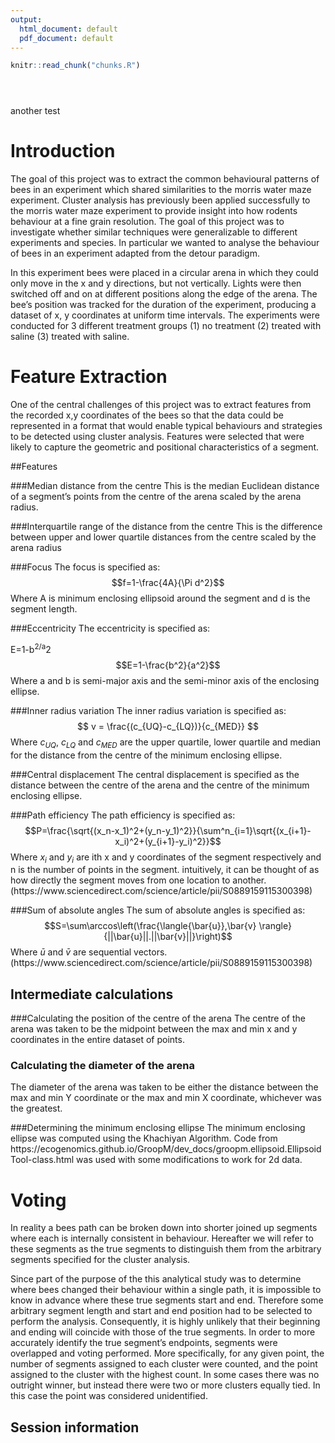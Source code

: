 ```yaml
---
output:
  html_document: default
  pdf_document: default
---
```



<!-- The file analysis/chunks.R contains chunks that define default settings
shared across the workflowr files. -->
```r
knitr::read_chunk("chunks.R")
```

<!-- Update knitr chunk options -->
```r
```

<!-- Insert the date the file was last updated -->
```r
```

<!-- Insert the code version (Git commit SHA1) if Git repository exists and R
 package git2r is installed -->
```r
```

<!-- Add your analysis here -->

another test

# Introduction

The goal of this project was to extract the common behavioural patterns of bees in an experiment which shared similarities to the morris water maze experiment. Cluster analysis has previously been applied successfully to the morris water maze experiment to provide insight into how rodents behaviour at a fine grain resolution. The goal of this project was to investigate whether similar techniques were generalizable to different experiments and  species. In particular we wanted to analyse the behaviour of bees in an experiment adapted from the detour paradigm.

In this experiment bees were placed in a circular arena in which they could only move in the x and y directions, but not vertically. Lights were then switched off and on at different positions along the edge of the arena. The bee's position was tracked for the duration of the experiment, producing a dataset of x, y coordinates at uniform time intervals. The experiments were conducted for 3 different treatment groups (1) no treatment (2) treated with saline (3) treated with saline.

# Feature Extraction

One of the central challenges of this project was to extract features from the recorded x,y coordinates of the bees so that the data could be represented in a format that would enable typical behaviours and strategies to be detected using cluster analysis. Features were selected that were likely to capture the geometric and positional characteristics of a segment.

##Features

###Median distance from the centre
This is the median Euclidean distance of a segment's points from the centre of the arena scaled by the arena radius.

###Interquartile range of the distance from the centre
This is the difference between upper and lower quartile distances from the centre scaled by the arena radius

###Focus
The focus is specified as:
$$f=1-\frac{4A}{\Pi d^2}$$
Where A is minimum enclosing ellipsoid around the segment and d is the segment length.

###Eccentricity
The eccentricity is specified as:

E=1-b^2/a^2 
$$E=1-\frac{b^2}{a^2}$$
Where a and b is semi-major axis and the semi-minor axis of the enclosing ellipse.

###Inner radius variation
The inner radius variation is specified as:
$$ v = \frac{(c_{UQ}-c_{LQ})}{c_{MED}} $$
Where $c_{UQ}$, $c_{LQ}$ and $c_{MED}$  are the upper quartile, lower quartile and median for the distance from the centre of the minimum enclosing ellipse.

###Central displacement
The central displacement is specified as the distance between the centre of the arena and the centre of the minimum enclosing ellipse.

###Path efficiency
The path efficiency is specified as:
$$P=\frac{\sqrt{(x_n-x_1)^2+(y_n-y_1)^2}}{\sum^n_{i=1}\sqrt{(x_{i+1}-x_i)^2+(y_{i+1}-y_i)^2}}$$
Where $x_i$ and $y_i$ are ith x and y coordinates of the segment respectively and n is the number of points in the segment.
intuitively, it can be thought of as how directly the segment moves from one location to another. 
(https://www.sciencedirect.com/science/article/pii/S0889159115300398)

###Sum of absolute angles
The sum of absolute angles is specified as:
$$S=\sum\arccos\left(\frac{\langle{\bar{u}},\bar{v} \rangle}{||\bar{u}||.||\bar{v}||}\right)$$
Where $\bar{u}$ and $\bar{v}$ are sequential vectors. (https://www.sciencedirect.com/science/article/pii/S0889159115300398)

## Intermediate calculations
###Calculating the position of the centre of the arena
The centre of the arena was taken to be the midpoint between the max and min x and y coordinates in the entire dataset of points.

### Calculating the diameter of the arena
The diameter of the arena was taken to be either the distance between the max and min Y coordinate or the max and min X coordinate, whichever was the greatest.

###Determining the minimum enclosing ellipse
The minimum enclosing ellipse was computed using the Khachiyan Algorithm. Code from https://ecogenomics.github.io/GroopM/dev_docs/groopm.ellipsoid.EllipsoidTool-class.html was used with some modifications to work for 2d data.

# Voting

In reality a bees path can be broken down into shorter joined up segments where each is internally consistent in behaviour. Hereafter we will refer to these segments as the true segments to distinguish them from the arbitrary segments specified for the cluster analysis. 

Since part of the purpose of the this analytical study was to determine where bees changed their behaviour within a single path, it is impossible to know in advance where these true segments start and end. Therefore some arbitrary segment length and start and end position had to be selected to perform the analysis. Consequently, it is highly unlikely that their beginning and ending will coincide with those of the true segments. In order to more accurately identify the true segment's endpoints, segments were overlapped and voting performed. More specifically, for any given point, the number of segments assigned to each cluster were counted, and the point assigned to the cluster with the highest count. In some cases there was no outright winner, but instead there were two or more clusters equally tied. In this case the point was considered unidentified.

## Session information

<!-- Insert the session information into the document -->
```r

```
